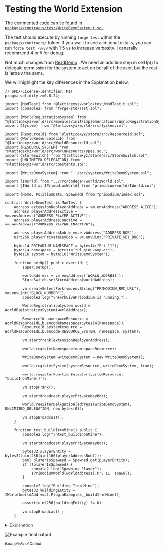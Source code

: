 # Testing the World Extension

The commented code can be found in [`packages/contracts/test/WriteDemoSystem.t.sol`](https://github.com/primodiumxyz/developer/tree/main/examples/WriteDemo/packages/contracts/test/WriteDemoSystem.t.sol).

The test should execute by running `forge test` within the `packages/contracts/` folder. If you want to see additional details, you can run `forge test -vvvv` with 1-5 `v`s to increase verbosity. I generally recommend 4 or 5 for debug.

Not much changes from [ReadDemo](../readdemo/test-system.mdx) . We need an addition step in setUp() to delegate permission for the system to act on behalf of the user, but the rest is largely the same.

We will highlight the key differences in the Explanation below.

```solidity copy filename="examples/WriteDemo/packages/contracts/test/WriteDemoSystem.t.sol" showLineNumbers
// SPDX-License-Identifier: MIT
pragma solidity >=0.8.24;

import {MudTest} from "@latticexyz/world/test/MudTest.t.sol";
import {console2} from "forge-std/Test.sol";

import {WorldRegistrationSystem} from "@latticexyz/world/src/modules/init/implementations/WorldRegistrationSystem.sol";
import {System} from "@latticexyz/world/src/System.sol";

import {ResourceId} from "@latticexyz/store/src/ResourceId.sol";
import {WorldResourceIdLib} from "@latticexyz/world/src/WorldResourceId.sol";
import {RESOURCE_SYSTEM} from "@latticexyz/world/src/worldResourceTypes.sol";
import {StoreSwitch} from "@latticexyz/store/src/StoreSwitch.sol";
import {UNLIMITED_DELEGATION} from "@latticexyz/world/src/constants.sol";

import {WriteDemoSystem} from "../src/systems/WriteDemoSystem.sol";

import {IWorld} from "../src/codegen/world/IWorld.sol";
import {IWorld as IPrimodiumWorld} from "primodium/world/IWorld.sol";

import {Home, PositionData, Spawned} from "primodium/index.sol";

contract WriteDemoTest is MudTest {
    address extensionDeployerAddress = vm.envAddress("ADDRESS_ALICE");
    address playerAddressActive = vm.envAddress("ADDRESS_PLAYER_ACTIVE");
    address playerAddressInactive = vm.envAddress("ADDRESS_PLAYER_INACTIVE");

    address playerAddressBob = vm.envAddress("ADDRESS_BOB");
    uint256 playerPrivateKeyBob = vm.envUint("PRIVATE_KEY_BOB");

    bytes14 PRIMODIUM_NAMESPACE = bytes14("Pri_11");
    bytes14 namespace = bytes14("PluginExamples");
    bytes16 system = bytes16("WriteDemoSystem");

    function setUp() public override {
        super.setUp();

        worldAddress = vm.envAddress("WORLD_ADDRESS");
        StoreSwitch.setStoreAddress(worldAddress);

        vm.createSelectFork(vm.envString("PRIMODIUM_RPC_URL"), vm.envUint("BLOCK_NUMBER"));
        console2.log("\nForkLivePrimodium is running.");

        WorldRegistrationSystem world = WorldRegistrationSystem(worldAddress);

        ResourceId namespaceResource = WorldResourceIdLib.encodeNamespace(bytes14(namespace));
        ResourceId systemResource = WorldResourceIdLib.encode(RESOURCE_SYSTEM, namespace, system);

        vm.startPrank(extensionDeployerAddress);

        world.registerNamespace(namespaceResource);

        WriteDemoSystem writeDemoSystem = new WriteDemoSystem();

        world.registerSystem(systemResource, writeDemoSystem, true);

        world.registerFunctionSelector(systemResource, "buildIronMine()");

        vm.stopPrank();

        vm.startBroadcast(playerPrivateKeyBob);

        world.registerDelegation(address(writeDemoSystem), UNLIMITED_DELEGATION, new bytes(0));

        vm.stopBroadcast();
    }

    function test_buildIronMine() public {
        console2.log("\ntest_buildIronMine");

        vm.startBroadcast(playerPrivateKeyBob);

        bytes32 playerEntity = bytes32(uint256(uint160(playerAddressBob)));
        bool playerIsSpawned = Spawned.get(playerEntity);
        if (!playerIsSpawned) {
            console2.log("Spawning Player");
            IPrimodiumWorld(worldAddress).Pri_11__spawn();
        }

        console2.log("Building Iron Mine");
        bytes32 buildingEntity = IWorld(worldAddress).PluginExamples__buildIronMine();

        assert(uint256(buildingEntity) != 0);

        vm.stopBroadcast();
    }
```

<details>
<summary>Explanation</summary>

```solidity filename="WriteDemoSystem.t.sol:14"
import { UNLIMITED_DELEGATION } from "@latticexyz/world/src/constants.sol";
```

This is a new import related to delegations. Aside from `UNLIMITED_DELEGATION`, there are also more restrictive options such as `CALLBOUND_DELEGATION`, `SYSTEMBOUND_DELEGATION`, and `TIMEBOUND_DELEGATION`.

```solidity filename="WriteDemoSystem.t.sol:63"
world.registerDelegation(
  address(writeDemoSystem),
  UNLIMITED_DELEGATION,
  new bytes(0)
);
```

Here we execute the delegation. Note that we need to prank from a private key instead of an address, since this will normally cost gas.

</details>

![Example final output ](../../../public/examples/writedemo/writedemodone.png)

<small>_Example Final Output_</small>
